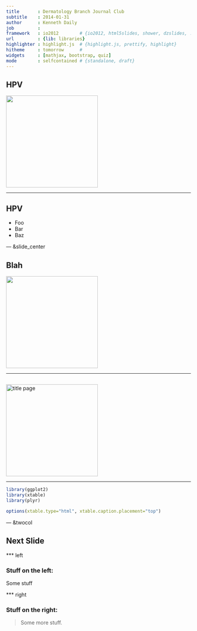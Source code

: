 ```yaml
---
title       : Dermatology Branch Journal Club
subtitle    : 2014-01-31
author      : Kenneth Daily
job         : 
framework   : io2012        # {io2012, html5slides, shower, dzslides, ...}
url         : {lib: libraries}
highlighter : highlight.js  # {highlight.js, prettify, highlight}
hitheme     : tomorrow      # 
widgets     : [mathjax, bootstrap, quiz]
mode        : selfcontained # {standalone, draft}
---
```


## HPV

<img src='./assets/img/someimage.png' height=250>

---

## HPV

* Foo
* Bar
* Baz

--- &slide_center

## Blah

<img src='./assets/img/someimage.png' height=250>

---

## 

<img src="./assets/img/title_page.png" alt="title page" height=250>

---

```r
library(ggplot2)
library(xtable)
library(plyr)

options(xtable.type="html", xtable.caption.placement="top")

```


--- &twocol

## Next Slide

*** left

### Stuff on the left:
Some stuff

*** right

### Stuff on the right:
> Some more stuff.

